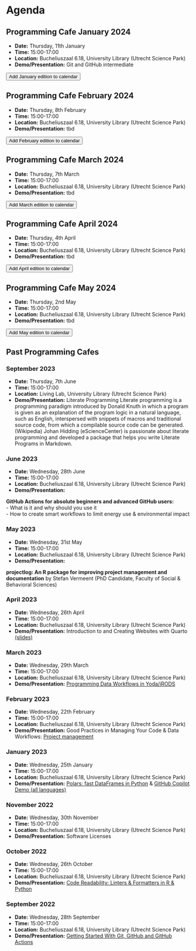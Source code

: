 # Agenda

::: {.callout-note icon=false}
## Programming Cafe January 2024

- **Date:** Thursday, 11th January
- **Time:** 15:00-17:00
- **Location:** Bucheliuszaal 6.18, University Library (Utrecht Science Park)
- **Demo/Presentation:** Git and GitHub intermediate

<a href='https://www.uu.nl/en/node/133004/ics' download="Programming-Cafe">
<button type="button" class="btn btn-primary btn-sm">Add January edition to calendar</button>
</a>

:::

::: {.callout-note icon=false}
## Programming Cafe February 2024

- **Date:** Thursday, 8th February
- **Time:** 15:00-17:00
- **Location:** Bucheliuszaal 6.18, University Library (Utrecht Science Park)
- **Demo/Presentation:** tbd

<a href='https://www.uu.nl/en/node/133006/ics' download="Programming-Cafe">
<button type="button" class="btn btn-primary btn-sm">Add February edition to calendar</button>
</a>

:::

::: {.callout-note icon=false}
## Programming Cafe March 2024

- **Date:** Thursday, 7th March
- **Time:** 15:00-17:00
- **Location:** Bucheliuszaal 6.18, University Library (Utrecht Science Park)
- **Demo/Presentation:** tbd

<a href='https://www.uu.nl/en/node/133008/ics' download="Programming-Cafe">
<button type="button" class="btn btn-primary btn-sm">Add March edition to calendar</button>
</a>

:::

::: {.callout-note icon=false}
## Programming Cafe April 2024

- **Date:** Thursday, 4th April
- **Time:** 15:00-17:00
- **Location:** Bucheliuszaal 6.18, University Library (Utrecht Science Park)
- **Demo/Presentation:** tbd

<a href='https://www.uu.nl/en/node/133010/ics' download="Programming-Cafe">
<button type="button" class="btn btn-primary btn-sm">Add April edition to calendar</button>
</a>

:::

::: {.callout-note icon=false}
## Programming Cafe May 2024

- **Date:** Thursday, 2nd May
- **Time:** 15:00-17:00
- **Location:** Bucheliuszaal 6.18, University Library (Utrecht Science Park)
- **Demo/Presentation:** tbd

<a href='https://www.uu.nl/en/node/133012/ics' download="Programming-Cafe">
<button type="button" class="btn btn-primary btn-sm">Add May edition to calendar</button>
</a>

:::



## Past Programming Cafes

### September 2023
- **Date:** Thursday, 7th June
- **Time:** 15:00-17:00
- **Location:** Living Lab, University Library (Utrecht Science Park)
- **Demo/Presentation:** Literate Programming
Literate programming is a programming paradigm introduced by Donald Knuth in which a program is given as an explanation of the program logic in a natural language, such as English, interspersed with snippets of macros and traditional source code, from which a compilable source code can be generated. (Wikipedia) Johan Hidding (eScienceCenter) is passionate about literate programming and developed a package that helps you write Literate Programs in Markdown.


### June 2023

- **Date:** Wednesday, 28th June
- **Time:** 15:00-17:00
- **Location:** Bucheliuszaal 6.18, University Library (Utrecht Science Park)
- **Demo/Presentation:**

**GitHub Actions for absolute beginners and advanced GitHub users:**  
-   What is it and why should you use it  
-   How to create smart workflows to limit energy use & environmental impact  

### May 2023

- **Date:** Wednesday, 31st May
- **Time:** 15:00-17:00
- **Location:** Bucheliuszaal 6.18, University Library (Utrecht Science Park)
- **Demo/Presentation:** 

**projectlog: An R package for improving project management and documentation**
by Stefan Vermeent (PhD Candidate, Faculty of Social & Behavioral Sciences)

### April 2023

- **Date:** Wednesday, 26th April
- **Time:** 15:00-17:00
- **Location:** Bucheliuszaal 6.18, University Library (Utrecht Science Park)
- **Demo/Presentation:** Introduction to and Creating Websites with Quarto [(slides)](https://utrechtuniversity.github.io/programming-cafe-presentations/presentations/2023-04-26_quickstart-to-quarto/2023-04-26_quickstart-to-quarto.html)

### March 2023

- **Date:** Wednesday, 29th March
- **Time:** 15:00-17:00
- **Location:** Bucheliuszaal 6.18, University Library (Utrecht Science Park)
- **Demo/Presentation:** [Programming Data Workflows in Yoda/iRODS](https://github.com/UtrechtUniversity/programming-cafe-presentations/blob/main/presentations/2023_03_29_YODA_Python.pdf)

### February 2023

- **Date:** Wednesday, 22th February
- **Time:** 15:00-17:00
- **Location:** Bucheliuszaal 6.18, University Library (Utrecht Science Park)
- **Demo/Presentation:** Good Practices in Managing Your Code & Data Workflows: [Project management](https://utrechtuniversity.github.io/programming-cafe-presentations/presentations/2023-02-22_projects-workflows/2023-02-22_project-management.html)

### January 2023

- **Date:** Wednesday, 25th January
- **Time:** 15:00-17:00
- **Location:** Bucheliuszaal 6.18, University Library (Utrecht Science Park)
- **Demo/Presentation:** [Polars: fast DataFrames in Python](https://github.com/UtrechtUniversity/programming-cafe-presentations/blob/main/presentations/2023-01-25_polars-copilot/polars.pdf) & [GitHub Copilot Demo (all languages)](https://utrechtuniversity.github.io/programming-cafe-presentations/presentations/2023-01-25_polars-copilot/2023-01-25_github-copilot.html)

### November 2022

- **Date:** Wednesday, 30th November
- **Time:** 15:00-17:00
- **Location:** Bucheliuszaal 6.18, University Library (Utrecht Science Park)
- **Demo/Presentation:** Software Licenses

### October 2022

- **Date:** Wednesday, 26th October
- **Time:** 15:00-17:00
- **Location:** Bucheliuszaal 6.18, University Library (Utrecht Science Park)
- **Demo/Presentation:** [Code Readability: Linters & Formatters in R & Python](https://utrechtuniversity.github.io/programming-cafe-presentations/presentations/2022-10-26_code-readability/2022-10-26_code-readability.html)


### September 2022

- **Date:** Wednesday, 28th September
- **Time:** 15:00-17:00
- **Location:** Bucheliuszaal 6.18, University Library (Utrecht Science Park)
- **Demo/Presentation:** [Getting Started With Git, GitHub and GitHub Actions](https://utrechtuniversity.github.io/programming-cafe-presentations/presentations/2022-09-28_git-and-github/2022-09-28_git-and-github.html)







